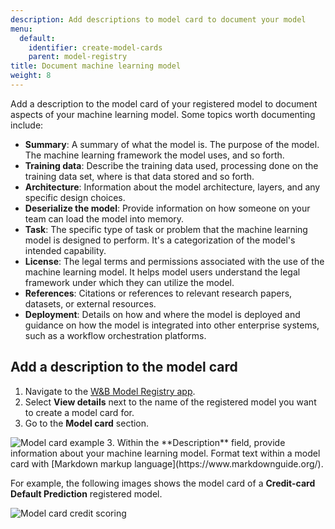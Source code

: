 ```yaml
---
description: Add descriptions to model card to document your model
menu:
  default:
    identifier: create-model-cards
    parent: model-registry
title: Document machine learning model
weight: 8
---
```


Add a description to the model card of your registered model to document aspects of your machine learning model. Some topics worth documenting include:

* **Summary**: A summary of what the model is. The purpose of the model. The machine learning framework the model uses, and so forth. 
* **Training data**: Describe the training data used, processing done on the training data set, where is that data stored and so forth.
* **Architecture**: Information about the model architecture, layers, and any specific design choices.
* **Deserialize the model**: Provide information on how someone on your team can load the model into memory.
* **Task**: The specific type of task or problem that the machine learning model is designed to perform. It's a categorization of the model's intended capability.
* **License**: The legal terms and permissions associated with the use of the machine learning model. It helps model users understand the legal framework under which they can utilize the model.
* **References**: Citations or references to relevant research papers, datasets, or external resources.
* **Deployment**: Details on how and where the model is deployed and guidance on how the model is integrated into other enterprise systems, such as a workflow orchestration platforms.

## Add a description to the model card

1. Navigate to the [W&B Model Registry app](https://wandb.ai/registry/model).
2. Select **View details** next to the name of the registered model you want to create a model card for.
2. Go to the **Model card** section.
<Frame>
    <img src="/images/models/model_card_example.png" alt="Model card example"  />
</Frame>
3. Within the **Description** field, provide information about your machine learning model. Format text within a model card with [Markdown markup language](https://www.markdownguide.org/).

For example, the following images shows the model card of a **Credit-card Default Prediction** registered model.
<Frame>
    <img src="/images/models/model_card_credit_example.png" alt="Model card credit scoring"  />
</Frame>